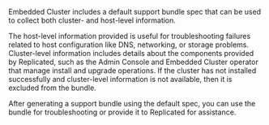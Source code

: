 Embedded Cluster includes a default support bundle spec that can be used to collect both cluster- and host-level information.

The host-level information provided is useful for troubleshooting failures related to host configuration like DNS, networking, or storage problems. Cluster-level information includes details about the components provided by Replicated, such as the Admin Console and Embedded Cluster operator that manage install and upgrade operations. If the cluster has not installed successfully and cluster-level information is not available, then it is excluded from the bundle.

After generating a support bundle using the default spec, you can use the bundle for troubleshooting or provide it to Replicated for assistance.
